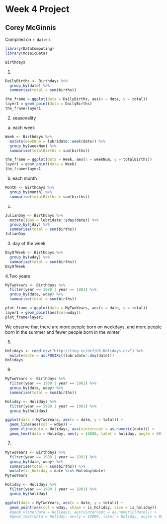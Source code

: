 # Week 4 Project

## Corey McGinnis

<!-- leave this material as is -->
Compiled on `r date()`.

```r
library(DataComputing)
library(mosaicData)
```
<!-- put your content after this line -->
```r
Birthdays
```

1.
```r
DailyBirths <- Birthdays %>%
  group_by(date) %>%
  summarise(total = sum(births))

the_frame = ggplot(data = DailyBirths, aes(x = date, y = total))
layer1 = geom_point(data = DailyBirths)
the_frame+layer1
```

2. seasonality
a. each week
```r
Week <- Birthdays %>%
  mutate(weekNum = lubridate::week(date)) %>%
  group_by(weekNum) %>%
  summarise(totalBirths = sum(births))

the_frame = ggplot(data = Week, aes(x = weekNum, y = totalBirths))
layer1 = geom_point(data = Week)
the_frame+layer1
```

b. each month
```r
Month <- Birthdays %>%
  group_by(month) %>%
  summarise(totalBirths = sum(births))


```

c.
```r
JulianDay <- Birthdays %>%
  mutate(jday = lubridate::yday(date)) %>%
  group_by(jday) %>%
  summarise(total = sum(births))
JulianDay
```

3. day of the week
```r
DayOfWeek <- Birthdays %>%
  group_by(wday) %>%
  summarise(total = sum(births))
DayOfWeek
```

4.Two years
```r
MyTwoYears <- Birthdays %>%
  filter(year == 1980 | year == 1981) %>%
  group_by(date, wday) %>%
  summarise(total = sum(births))

plot_frame = ggplot(data = MyTwoYears, aes(x = date, y = total))
layer1 = geom_point(aes(col=wday))
plot_frame+layer1
```
We observe that there are more people born on weekdays, and more people born in the summer and fewer people born in the winter

5.
```r
Holidays <- read.csv("http://tiny.cc/dcf/US-Holidays.csv") %>%
  mutate(date = as.POSIXct(lubridate::dmy(date)))
Holidays
```

6.
```r
MyTwoYears <- Birthdays %>%
  filter(year == 1980 | year == 1981) %>%
  group_by(date, wday) %>%
  summarise(total = sum(births))

Holiday <- Holidays %>%
  filter(year == 1980 | year == 1981) %>%
  group_by(holiday)

ggplot(data = MyTwoYears, aes(x = date, y = total)) + 
  geom_line(aes(col = wday)) +
  geom_vline(data = Holidays, aes(xintercept = as.numeric(date))) +
  geom_text(data = Holiday, aes(y = 10000, label = holiday, angle = 60))
```

7.
```r
MyTwoYears <- Birthdays %>%
  filter(year == 1980 | year == 1981) %>%
  group_by(date, wday) %>%
  summarise(total = sum(births)) %>%
  mutate(is_holiday = date %in% Holiday$date)
MyTwoYears

Holiday <- Holidays %>%
  filter(year == 1980 | year == 1981) %>%
  group_by(holiday)

ggplot(data = MyTwoYears, aes(x = date, y = total)) + 
  geom_point(aes(col = wday, shape = is_holiday, size = is_holiday))
  #geom_vline(data = Holidays, aes(xintercept = as.numeric(date))) +
  #geom_text(data = Holiday, aes(y = 10000, label = holiday, angle = 60))
```

